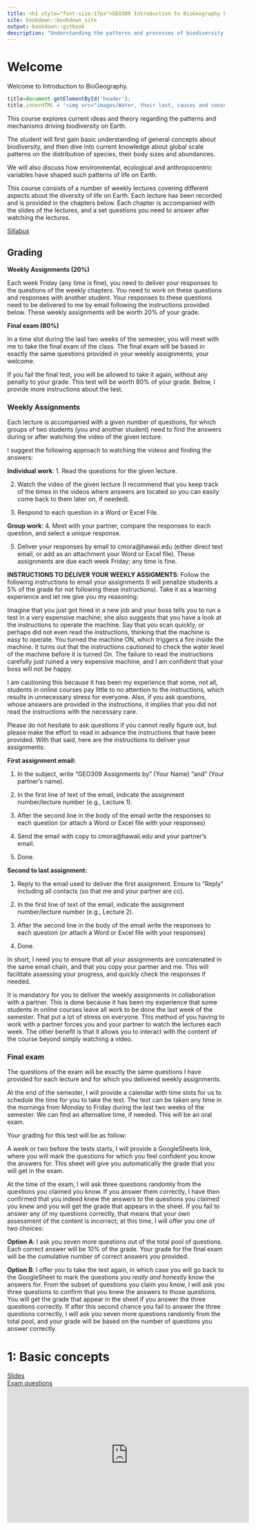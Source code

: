 ```yaml
---
title: <h1 style="font-size:17px">GEO309 Introduction to BioGeography by Camilo Mora, Ph.D.</h1>
site: bookdown::bookdown_site
output: bookdown::gitbook
description: "Understanding the patterns and processes of biodiversity on Earth"
---
```


# Welcome {-}

Welcome to Introduction to BioGeography.


```js
title=document.getElementById('header');
title.innerHTML = '<img src="images/Water, their lost, causes and consequences.jpg" alt="Test Image">' + title.innerHTML
```


This course explores current ideas and theory regarding the patterns and mechanisms driving biodiversity on Earth. 

The student will first gain basic understanding of general concepts about biodiversity, and then dive into current knowledge about global scale patterns on the distribution of species, their body sizes and abundances.

We will also discuss how environmental, ecological and anthropocentric variables have shaped such patterns of life on Earth.

This course consists of a number of weekly lectures covering different aspects about the diversity of life on Earth. Each lecture has been recorded and is provided in the chapters below. Each chapter is accompanied with the slides of the lectures, and a set questions you need to answer after watching the lectures.

[Sillabus](https://github.com/Camilo-Mora/GEO309_Biogeography/raw/main/main/GEOG309_Sillabus.doc) <br>

## Grading {-}

**Weekly Assignments (20%)**

Each week Friday (any time is fine), you need to deliver your responses to the questions of the weekly chapters. You need to work on these questions and responses with another student. Your responses to these questions need to be delivered to me by email following the instructions provided below. These weekly assignments will be worth 20% of your grade.



**Final exam (80%)**

In a time slot during the last two weeks of the semester, you will meet with me to take the final exam of the class. The final exam will be based in exactly the same questions provided in your weekly assignments; your welcome.

If you fail the final test, you will be allowed to take it again, without any penalty to your grade. This test will be worth 80% of your grade. Below, I provide more instructions about the test.


### Weekly Assignments  {-}
Each lecture is accompanied with a given number of questions, for which groups of two students (you and another student) need to find the answers during or after watching the video of the given lecture.

I suggest the following approach to watching the videos and finding the answers:

**Individual work**:
1.	Read the questions for the given lecture.

2.	Watch the video of the given lecture (I recommend that you keep track of the times in the videos where answers are located so you can easily come back to them later on, if needed).

3.	Respond to each question in a Word or Excel File.

**Group work**:
4.	Meet with your partner, compare the responses to each question, and select a unique response.

5.	Deliver your responses by email to cmora@hawaii.edu (either direct text email, or add as an attachment your Word or Excel file). These assignments are due each week Friday; any time is fine.

**INSTRUCTIONS TO DELIVER YOUR WEEKLY ASSIGMENTS**:
Follow the following instructions to email your assignments (I will penalize students a 5% of the grade for not following these instructions).  Take it as a learning experience and let me give you my reasoning:

Imagine that you just got hired in a new job and your boss tells you to run a test in a very expensive machine; she also suggests that you have a look at the instructions to operate the machine. Say that you scan quickly, or perhaps did not even read the instructions, thinking that the machine is easy to operate. You turned the machine ON, which triggers a fire inside the machine. It turns out that the instructions cautioned to check the water level of the machine before it is turned On. The failure to read the instructions carefully just ruined a very expensive machine, and I am confident that your boss will not be happy.

I am cautioning this because it has been my experience that some, not all, students in online courses pay little to no attention to the instructions, which results in unnecessary stress for everyone. 
Also, if you ask questions, whose answers are provided in the instructions, it implies that you did not read the instructions with the necessary care. 

Please do not hesitate to ask questions if you cannot really figure out, but please make the effort to read in advance the instructions that have been provided. With that said, here are the instructions to deliver your assignments:

**First assignment email:**

1.	In the subject, write “GEO309 Assignments by” (Your Name) “and” (Your partner’s name).

2.	In the first line of text of the email, indicate the assignment number/lecture number (e.g., Lecture 1).

3.	After the second line in the body of the email write the responses to each question (or attach a Word or Excel file with your responses)

4.	Send the email with copy to cmora@hawaii.edu and your partner’s email.

5.	Done.


**Second to last assignment:**

1.	Reply to the email used to deliver the first assignment. Ensure to “Reply” including all contacts (so that me and your partner are cc).

2.	In the first line of text of the email, indicate the assignment number/lecture number (e.g., Lecture 2).

3.	After the second line in the body of the email write the responses to each question (or attach a Word or Excel file with your responses)

4.	Done.

In short, I need you to ensure that all your assignments are concatenated in the same email chain, and that you copy your partner and me. This will facilitate assessing your progress, and quickly check the responses if needed.

It is mandatory for you to deliver the weekly assignments in collaboration with a partner. This is done because it has been my experience that some students in online courses leave all work to be done the last week of the semester. That put a lot of stress on everyone. This method of you having to work with a partner forces you and your partner to watch the lectures each week. The other benefit is that it allows you to interact with the content of the course beyond simply watching a video.


### Final exam {-}

The questions of the exam will be exactly the same questions I have provided for each lecture and for which you delivered weekly assignments.

At the end of the semester, I will provide a calendar with time slots for us to schedule the time for you to take the test. The test can be taken any time in the mornings from Monday to Friday during the last two weeks of the semester. We can find an alternative time, if needed. This will be an oral exam. 

Your grading for this test will be as follow:

A week or two before the tests starts, I will provide a GoogleSheets link, where you will mark the questions for which you feel confident you know the answers for. This sheet will give you automatically the grade that you will get in the exam.

At the time of the exam, I will ask three questions randomly from the questions you claimed you know. If you answer them correctly, I have then confirmed that you indeed knew the answers to the questions you claimed you knew and you will get the grade that appears in the sheet. If you fail to answer any of my questions correctly, that means that your own assessment of the content is incorrect; at this time, I will offer you one of two choices:

**Option A**: I ask you seven more questions out of the total pool of questions. Each correct answer will be 10% of the grade. Your grade for the final exam will be the cumulative number of correct answers you provided.

**Option B**: I offer you to take the test again, in which case you will go back to the GoogleSheet to mark the questions you *really and honestly* know the answers for. From the subset of questions you claim you know, I will ask you three questions to confirm that you knew the answers to those questions. You will get the grade that appear in the sheet if you answer the three questions correctly. 
If after this second chance you fail to answer the three questions correctly, I will ask you seven more questions randomly from the total pool, and your grade will be based on the number of questions you answer correctly.


# 1: Basic concepts {-}
[Slides](https://github.com/Camilo-Mora/GEO309_Biogeography/raw/main/main/Lecture 01_Basic concepts.pptx) <br>
[Exam questions](https://github.com/Camilo-Mora/GEO309_Biogeography/raw/main/main/ExamQuestionsLecure1.xlsx)
<center>
<iframe width="560" height="315" src="https://www.youtube.com/embed/W9FUcPHeIKs" title="YouTube video player" frameborder="0" allow="accelerometer; autoplay; clipboard-write; encrypted-media; gyroscope; picture-in-picture" allowfullscreen></iframe>
</center>
